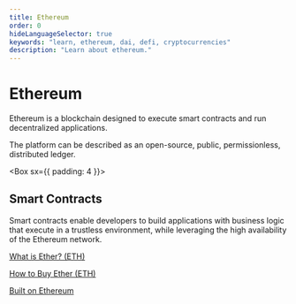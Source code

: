 ```yaml
---
title: Ethereum
order: 0
hideLanguageSelector: true
keywords: "learn, ethereum, dai, defi, cryptocurrencies"
description: "Learn about ethereum."
---
```


# Ethereum

Ethereum is a blockchain designed to execute smart contracts and run decentralized applications.

The platform can be described as an open-source, public, permissionless, distributed ledger.

<Box sx={{ padding: 4 }}>

## Smart Contracts

Smart contracts enable developers to build applications with business logic that execute in a trustless environment, while leveraging the high availability of the Ethereum network.

<List>

[What is Ether? (ETH)](https://docs.ethhub.io/ethereum-basics/what-is-ether/)

[How to Buy Ether (ETH)](https://docs.ethhub.io/using-ethereum/how-to-buy-ether/)

[Built on Ethereum ](https://docs.ethhub.io/built-on-ethereum/built-on-ethereum/)

</List>

</Box>